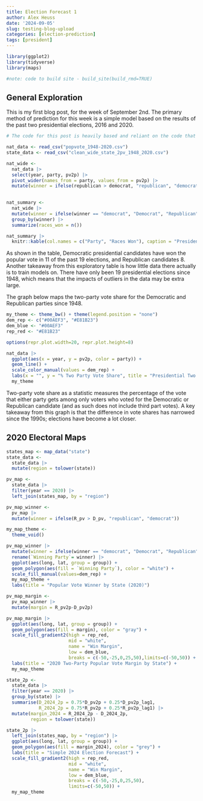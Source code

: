 ```yaml
---
title: Election Forecast 1
author: Alex Heuss
date: '2024-09-05'
slug: testing-blog-upload
categories: [election-prediction]
tags: [president]
---
```

```r
library(ggplot2)
library(tidyverse)
library(maps)

#note: code to build site - build_site(build_rmd=TRUE)
```

## General Exploration

This is my first blog post, for the week of September 2nd. The primary method of prediction for this week is a simple model based on the results of the past two presidential elections, 2016 and 2020. 

```r
# The code for this post is heavily based and reliant on the code that was introduced in section this week. 

nat_data <- read_csv("popvote_1948-2020.csv")
state_data <- read_csv("clean_wide_state_2pv_1948_2020.csv")

```

```r
nat_wide <- 
  nat_data |> 
  select(year, party, pv2p) |>
  pivot_wider(names_from = party, values_from = pv2p) |>
  mutate(winner = ifelse(republican > democrat, "republican", "democrat"))
  
```

```r
nat_summary <- 
  nat_wide |> 
  mutate(winner = ifelse(winner == "democrat", "Democrat", "Republican")) |>
  group_by(winner) |>
  summarize(races_won = n())

nat_summary |>
  knitr::kable(col.names = c("Party", "Races Won"), caption = "Presidential races won by each party since 1948")
```

As shown in the table, Democratic presidential candidates have won the popular vote in 11 of the past 19 elections, and Republican candidates 8. Another takeaway from this exploratory table is how little data there actually is to train models on. There have only been 19 presidential elections since 1948, which means that the impacts of outliers in the data may be extra large. 

The graph below maps the two-party vote share for the Democratic and Republican parties since 1948. 

```r

my_theme <- theme_bw() + theme(legend.position = "none")
dem_rep <- c("#00AEF3", "#E81B23")
dem_blue <- "#00AEF3"
rep_red <- "#E81B23"

options(repr.plot.width=20, repr.plot.height=8)

nat_data |>
  ggplot(aes(x = year, y = pv2p, color = party)) +
  geom_line() +
  scale_color_manual(values = dem_rep) + 
  labs(x = "", y = "% Two Party Vote Share", title = "Presidential Two Party Vote Share") + 
  my_theme

```

Two-party vote share as a statistic measures the percentage of the vote that either party gets among only voters who voted for the Democratic or Republican candidate (and as such does not include third part votes). A key takeaway from this graph is that the difference in vote shares has narrowed since the 1990s; elections have become a lot closer. 

## 2020 Electoral Maps

```r
states_map <- map_data("state")
state_data <- 
  state_data |>
  mutate(region = tolower(state))

pv_map <- 
  state_data |>
  filter(year == 2020) |>
  left_join(states_map, by = "region")

pv_map_winner <- 
  pv_map |>
  mutate(winner = ifelse(R_pv > D_pv, "republican", "democrat"))

my_map_theme <- 
  theme_void()

```


```r
pv_map_winner |>  
  mutate(winner = ifelse(winner == "democrat", "Democrat", "Republican")) |>
  rename(`Winning Party`= winner) |>
  ggplot(aes(long, lat, group = group)) +
  geom_polygon(aes(fill = `Winning Party`), color = "white") +
  scale_fill_manual(values=dem_rep) +
  my_map_theme +
  labs(title = "Popular Vote Winner by State (2020)")
```


```r
pv_map_margin <- 
  pv_map_winner |>
  mutate(margin = R_pv2p-D_pv2p)

pv_map_margin |>
  ggplot(aes(long, lat, group = group)) +
  geom_polygon(aes(fill = margin), color = "gray") +
  scale_fill_gradient2(high = rep_red,
                       mid = "white",
                       name = "Win Margin",
                       low = dem_blue,
                       breaks = c(-50,-25,0,25,50),limits=c(-50,50)) +
  labs(title = "2020 Two-Party Popular Vote Margin by State") +
  my_map_theme 

```
```r
state_2p <- 
  state_data |> 
  filter(year == 2020) |>
  group_by(state) |> 
  summarise(D_2024_2p = 0.75*D_pv2p + 0.25*D_pv2p_lag1,
            R_2024_2p = 0.75*R_pv2p + 0.25*R_pv2p_lag1) |>
  mutate(margin_2024 = R_2024_2p - D_2024_2p,
         region = tolower(state))

state_2p |>
  left_join(states_map, by = "region") |>
  ggplot(aes(long, lat, group = group)) +
  geom_polygon(aes(fill = margin_2024), color = "grey") +
  labs(title = "Simple 2024 Election Forecast") + 
  scale_fill_gradient2(high = rep_red, 
                       mid = "white",
                       name = "Win Margin",
                       low = dem_blue, 
                       breaks = c(-50,-25,0,25,50), 
                       limits=c(-50,50)) + 
  my_map_theme


```












